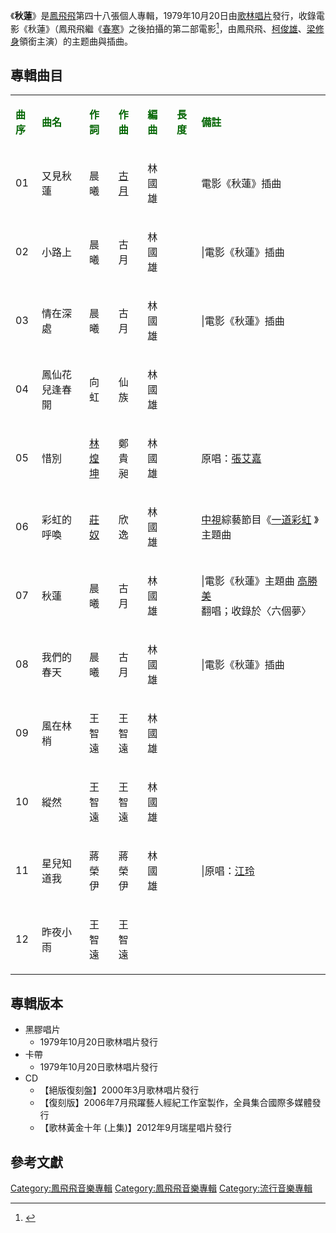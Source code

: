 {{Infobox album <!-- See Wikipedia:WikiProject_Albums -->
| name       = 秋蓮
| type       = 專輯
| artist     = [[鳳飛飛|鳳飛飛]]
| cover      = 
| released   = 1979年10月20日
| genre      = [[國語流行音樂|國語流行音樂]]
| length     = 
| label      = [[歌林唱片|歌林唱片]]
<!-- 未知參數 | number     = KL-1181 -->
| producer   = 
| prev_title = [[一片深情|一片深情]]
| prev_year  = 1979 <!-- 6月 -->
| next_title = [[台灣民謠歌謠專集_第三集|台灣民謠歌謠專集 第三集]]
| next_year  = 1979 <!-- 10月31日 -->
}}
《'''秋蓮'''》是[[鳳飛飛|鳳飛飛]]第四十八張個人專輯，1979年10月20日由[[歌林唱片|歌林唱片]]發行，收錄電影《秋蓮》（鳳飛飛繼《[[春寒|春寒]]》之後拍攝的第二部電影<ref>{{Cite web |url=http://blog.udn.com/mikejang/9307788 |title=鳳飛飛電影系列二-秋蓮 |access-date=2016-04-24 |archive-date=2016-05-06 |archive-url=https://web.archive.org/web/20160506143622/http://blog.udn.com/mikejang/9307788 |dead-url=no }}</ref>，由鳳飛飛、[[柯俊雄|柯俊雄]]、[[梁修身|梁修身]]領銜主演）的主题曲與插曲。

==專輯曲目==
{| class="wikitable"
|-
| <font color=darkgreen>'''曲序'''</font> || <font color=darkgreen>'''曲名'''</font> || <font color=darkgreen>'''作詞'''</font> || <font color=darkgreen>'''作曲'''</font> || <font color=darkgreen>'''編曲'''</font>|| <font color=darkgreen>'''長度'''</font>  || <font color=darkgreen>'''備註'''</font>
|-
| 01 ||又見秋蓮 ||晨曦|| [[古月|古月]] || 林國雄 ||  ||電影《秋蓮》插曲
|-
| 02 ||小路上||晨曦|| 古月 ||林國雄 |||||電影《秋蓮》插曲
|-
| 03 ||情在深處||晨曦|| 古月 ||林國雄 |||||電影《秋蓮》插曲
|-
| 04 ||鳳仙花兒逢春開|| 向虹 || 仙族 ||林國雄  ||||
|-
| 05 || 惜別 ||[[林煌坤|林煌坤]]||鄭貴昶||林國雄 || ||原唱：[[張艾嘉|張艾嘉]]
|-
| 06 ||彩虹的呼喚 || [[莊奴|莊奴]] || 欣逸 ||林國雄 |||| [[中視|中視]]綜藝節目《[[一道彩虹|一道彩虹]] 》主題曲
|-
| 07 ||秋蓮||晨曦|| 古月 ||林國雄 |||||電影《秋蓮》主題曲
[[高勝美|高勝美]]翻唱；收錄於〈六個夢〉
|-
| 08 ||我們的春天||晨曦|| 古月 ||林國雄 |||||電影《秋蓮》插曲
|-
| 09 ||風在林梢||王智遠||王智遠|| 林國雄 ||||
|-
| 10 ||縱然||王智遠||王智遠||林國雄  ||||
|-
| 11||星兒知道我||蔣榮伊||蔣榮伊||林國雄 |||||原唱：[[江玲|江玲]]
|-
| 12||昨夜小雨||王智遠||王智遠||  ||||
|}

== 專輯版本 ==
*黑膠唱片
**1979年10月20日歌林唱片發行
*卡帶
**1979年10月20日歌林唱片發行
*CD
**【絕版復刻盤】2000年3月歌林唱片發行
**【復刻版】2006年7月飛躍藝人經紀工作室製作，全員集合國際多媒體發行
**【歌林黃金十年 (上集)】2012年9月瑞星唱片發行

[[Category:鳳飛飛音樂專輯|Category:鳳飛飛音樂專輯]]

==參考文獻==
{{reflist}}
[[Category:鳳飛飛音樂專輯|Category:鳳飛飛音樂專輯]]
[[Category:流行音樂專輯|Category:流行音樂專輯]]